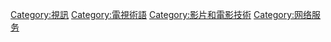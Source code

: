 {{catmore}}

[[Category:視訊|Category:視訊]]
[[Category:電視術語|Category:電視術語]]
[[Category:影片和電影技術|Category:影片和電影技術]]
[[Category:网络服务|Category:网络服务]]